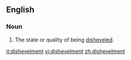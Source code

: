==English==

===Noun===
{{en-noun|-}}

# The state or quality of being [[disheveled]].

[[it:dishevelment]]
[[vi:dishevelment]]
[[zh:dishevelment]]